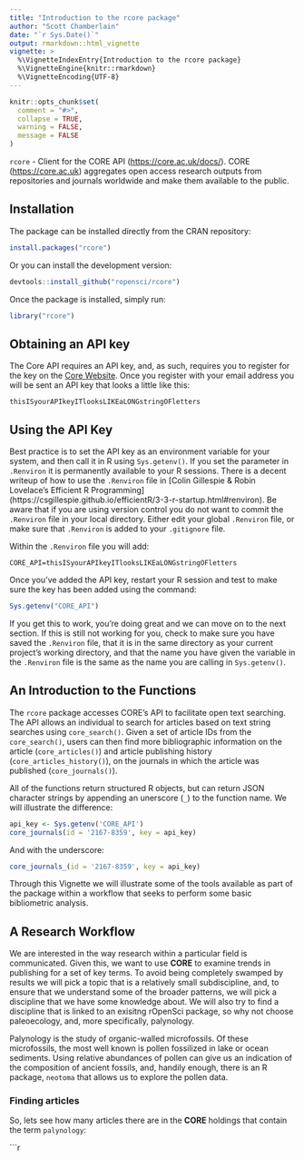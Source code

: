 ```yaml
---
title: "Introduction to the rcore package"
author: "Scott Chamberlain"
date: "`r Sys.Date()`"
output: rmarkdown::html_vignette
vignette: >
  %\VignetteIndexEntry{Introduction to the rcore package}
  %\VignetteEngine{knitr::rmarkdown}
  %\VignetteEncoding{UTF-8}
---
```


```r
knitr::opts_chunk$set(
  comment = "#>",
  collapse = TRUE,
  warning = FALSE,
  message = FALSE
)
```

`rcore` - Client for the CORE API (<https://core.ac.uk/docs/>).
CORE (<https://core.ac.uk>) aggregates open access research
outputs from repositories and journals worldwide and make them
available to the public.

## Installation

The package can be installed directly from the CRAN repository:

```r
install.packages("rcore")
```

Or you can install the development version:

```r
devtools::install_github("ropensci/rcore")
```

Once the package is installed, simply run: 

```r
library("rcore")
```

## Obtaining an API key

The Core API requires an API key, and, as such, requires you to register for the key on the [Core Website](https://core.ac.uk/api-keys/register).  Once you register with your email address you will be sent an API key that looks a little like this:

`thisISyourAPIkeyITlooksLIKEaLONGstringOFletters`

## Using the API Key

Best practice is to set the API key as an environment variable for your system, and then call it in R using `Sys.getenv()`.  If you set the parameter in `.Renviron` it is permanently available to your R sessions.  There is a decent writeup of how to use the `.Renviron` file in [Colin Gillespie & Robin Lovelace's Efficient R Programming] (https://csgillespie.github.io/efficientR/3-3-r-startup.html#renviron).  Be aware that if you are using version control you do not want to commit the `.Renviron` file in your local directory.  Either edit your global `.Renviron` file, or make sure that `.Renviron` is added to your `.gitignore` file.

Within the `.Renviron` file you will add:

```
CORE_API=thisISyourAPIkeyITlooksLIKEaLONGstringOFletters
```

Once you've added the API key, restart your R session and test to make sure the key has been added using the command:

```r
Sys.getenv("CORE_API")
```

If you get this to work, you're doing great and we can move on to the next section.  If this is still not working for you, check to make sure you have saved the `.Renviron` file, that it is in the same directory as your current project's working directory, and that the name you have given the variable in the `.Renviron` file is the same as the name you are calling in `Sys.getenv()`.

## An Introduction to the Functions

The `rcore` package accesses CORE's API to facilitate open text searching.  The API allows an individual to search for articles based on text string searches using `core_search()`.  Given a set of article IDs from the `core_search()`, users can then find more bibliographic information on the article (`core_articles()`) and article publishing history (`core_articles_history()`), on the journals in which the article was published (`core_journals()`).

All of the functions return structured R objects, but can return JSON character strings by appending an unerscore (`_`) to the function name.  We will illustrate the difference:

```r
api_key <- Sys.getenv('CORE_API')
core_journals(id = '2167-8359', key = api_key)
```

And with the underscore:

```r
core_journals_(id = '2167-8359', key = api_key)
```

Through this Vignette we will illustrate some of the tools available as part of the package within a workflow that seeks to perform some basic bibliometric analysis.

## A Research Workflow

We are interested in the way research within a particular field is communicated.  Given this, we want to use **CORE** to examine trends in publishing for a set of key terms.  To avoid being completely swamped by results we will pick a topic that is a relatively small subdiscipline, and, to ensure that we understand some of the broader patterns, we will pick a discipline that we have some knowledge about.  We will also try to find a discipline that is linked to an exisitng rOpenSci package, so why not choose paleoecology, and, more specifically, palynology.

Palynology is the study of organic-walled microfossils.  Of these microfossils, the most well known is pollen fossilized in lake or ocean sediments.  Using relative abundances of pollen can give us an indication of the composition of ancient fossils, and, handily enough, there is an R package, `neotoma` that allows us to explore the pollen data.

### Finding articles

So, lets see how many articles there are in the **CORE** holdings that contain the term `palynology`:

```r
